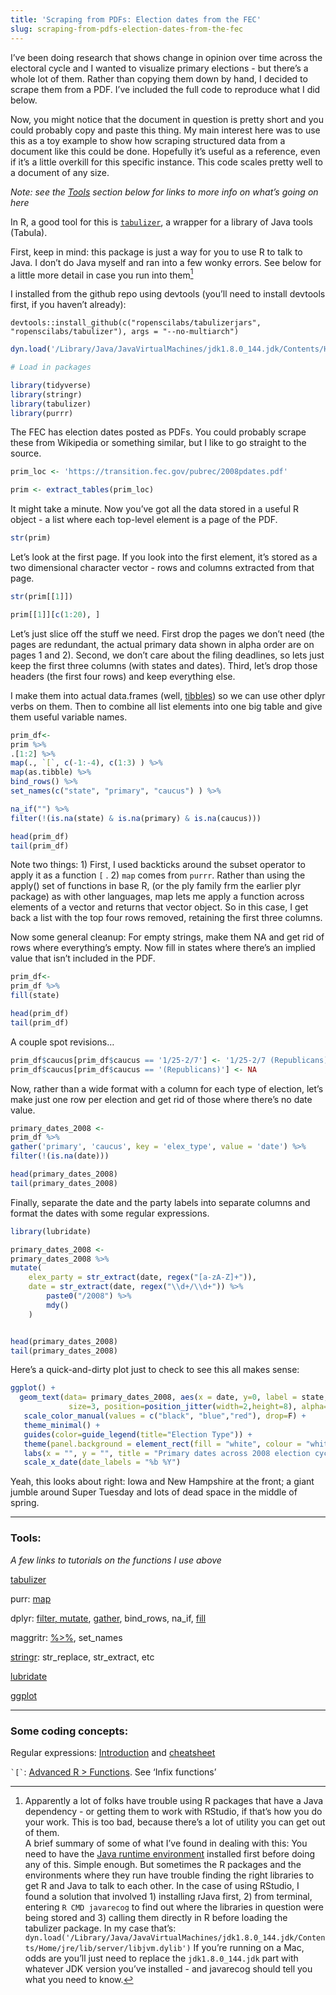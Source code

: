 ```yaml
---
title: 'Scraping from PDFs: Election dates from the FEC'
slug: scraping-from-pdfs-election-dates-from-the-fec
---
```


I've been doing research that shows change in opinion over time across the electoral cycle and I wanted to visualize primary elections - but there's a whole lot of them. Rather than copying them down by hand, I decided to scrape them from a PDF. I've included the full code to reproduce what I did below.

Now, you might notice that the document in question is pretty short and you could probably copy and paste this thing. My main interest here was to use this as a toy example to show how scraping structured data from a document like this could be done. Hopefully it's useful as a reference, even if it's a little overkill for this specific instance. This code scales pretty well to a document of any size.

_Note: see the [Tools](#tools) section below for links to more info on what's going on here_

In R, a good tool for this is [```tabulizer```](https://github.com/ropensci/tabulizer), a wrapper for a library of Java tools (Tabula).

First, keep in mind: this package is just a way for you to use R to talk to Java. I don't do Java myself and ran into a few wonky errors. See below for a little more detail in case you run into them[^*] 

I installed from the github repo using devtools (you'll need to install devtools first, if you haven't already):

```devtools::install_github(c("ropenscilabs/tabulizerjars", "ropenscilabs/tabulizer"), args = "--no-multiarch")```

```r
dyn.load('/Library/Java/JavaVirtualMachines/jdk1.8.0_144.jdk/Contents/Home/jre/lib/server/libjvm.dylib')
```


```r

# Load in packages

library(tidyverse)
library(stringr)
library(tabulizer)
library(purrr)
```

The FEC has election dates posted as PDFs. You could probably scrape these from Wikipedia or something similar, but I like to go straight to the source.

```r
prim_loc <- 'https://transition.fec.gov/pubrec/2008pdates.pdf'

prim <- extract_tables(prim_loc)
```

It might take a minute. Now you've got all the data stored in a useful R object - a list where each top-level element is a page of the PDF.

```r
str(prim)
```

Let's look at the first page. If you look into the first element, it's stored as a two dimensional character vector - rows and columns extracted from that page.

```r
str(prim[[1]])
```

```r
prim[[1]][c(1:20), ]
```

Let's just slice off the stuff we need. First drop the pages we don't need (the pages are redundant, the actual primary data shown in alpha order are on pages 1 and 2). Second, we don't care about the filing deadlines, so lets just keep the first three columns (with states and dates). Third, let's drop those headers (the first four rows) and keep everything else.

I make them into actual data.frames (well, [tibbles](http://tibble.tidyverse.org/)) so we can use other dplyr verbs on them. Then to combine all list elements into one big table and give them useful variable names.

```r
prim_df<- 
prim %>%
.[1:2] %>%
map(., `[`, c(-1:-4), c(1:3) ) %>%
map(as.tibble) %>%
bind_rows() %>%
set_names(c("state", "primary", "caucus") ) %>%

na_if("") %>%
filter(!(is.na(state) & is.na(primary) & is.na(caucus)))

head(prim_df)
tail(prim_df)
```

Note two things:
1) First, I used backticks around the subset operator to apply it as a function `[` .
2) ```map``` comes from ```purrr```. Rather than using the apply() set of functions in base R, (or the ply family frm the earlier plyr package) as with other languages, map lets me apply a function across elements of a vector and returns that vector object. So in this case, I get back a list with the top four rows removed, retaining the first three columns.

Now some general cleanup: For empty strings, make them NA and get rid of rows where everything's empty. Now fill in states where there's an implied value that isn't included in the PDF.

```r
prim_df<- 
prim_df %>%
fill(state)

head(prim_df)
tail(prim_df)
```

A couple spot revisions...

```r
prim_df$caucus[prim_df$caucus == '1/25-2/7'] <- '1/25-2/7 (Republicans)'
prim_df$caucus[prim_df$caucus == '(Republicans)'] <- NA
```

Now, rather than a wide format with a column for each type of election, let's make just one row per election and get rid of those where there's no date value.

```r
primary_dates_2008 <-
prim_df %>%  
gather('primary', 'caucus', key = 'elex_type', value = 'date') %>%
filter(!(is.na(date)))

head(primary_dates_2008)
tail(primary_dates_2008)
```

Finally, separate the date and the party labels into separate columns and format the dates with some regular expressions.

```r
library(lubridate)

primary_dates_2008 <-
primary_dates_2008 %>%
mutate(
    elex_party = str_extract(date, regex("[a-zA-Z]+")),
    date = str_extract(date, regex("\\d+/\\d+")) %>%
        paste0("/2008") %>%
        mdy()
    )


head(primary_dates_2008)
tail(primary_dates_2008)
```

Here's a quick-and-dirty plot just to check to see this all makes sense:

```r
ggplot() +
  geom_text(data= primary_dates_2008, aes(x = date, y=0, label = state, color=coalesce(elex_party, 'Both'), angle=90), 
             size=3, position=position_jitter(width=2,height=8), alpha=0.6) +
   scale_color_manual(values = c("black", "blue","red"), drop=F) +
   theme_minimal() +
   guides(color=guide_legend(title="Election Type")) +
   theme(panel.background = element_rect(fill = "white", colour = "white")) +
   labs(x = "", y = "", title = "Primary dates across 2008 election cycle") +
   scale_x_date(date_labels = "%b %Y")
```

Yeah, this looks about right: Iowa and New Hampshire at the front; a giant jumble around Super Tuesday and lots of dead space in the middle of spring.

---

<a id='tools'></a>

### Tools:

_A few links to tutorials on the functions I use above_

[tabulizer](https://github.com/ropensci/tabulizer)

purr: [map](http://r4ds.had.co.nz/iteration.html#mapping-over-multiple-arguments) 

dplyr: [filter, mutate](http://r4ds.had.co.nz/transform.html), [gather](http://r4ds.had.co.nz/tidy-data.html#spreading-and-gathering),  bind_rows, na_if, [fill](http://r4ds.had.co.nz/tidy-data.html#missing-values-3)

maggritr: [%>%](http://r4ds.had.co.nz/pipes.html), set_names

[stringr](http://r4ds.had.co.nz/strings.html): str_replace, str_extract, etc

[lubridate](http://r4ds.had.co.nz/dates-and-times.html)

[ggplot](http://r4ds.had.co.nz/data-visualisation.html#introduction-1)

---

### Some coding concepts:

Regular expressions: [Introduction](http://r4ds.had.co.nz/strings.html#matching-patterns-with-regular-expressions) and [cheatsheet](http://www.rexegg.com/regex-quickstart.html)

``` `[` ```: [Advanced R > Functions](http://adv-r.had.co.nz/Functions.html). See 'Infix functions'

[^*]: Apparently a lot of folks have trouble using R packages that have a Java dependency - or getting them to work with RStudio, if that's how you do your work. This is too bad, because there's a lot of utility you can get out of them.  
  A brief summary of some of what I've found in dealing with this:
  You need to have the [Java runtime environment](https://java.com/en/download/) installed first before doing any of this.
  Simple enough. But sometimes the R packages and the environments where they run have trouble finding the right libraries to get R and Java to talk to each other. In the case of using RStudio, I found a solution that involved 1) installing rJava first, 2) from terminal, entering ```R CMD javarecog``` to find out where the libraries in question were being stored and 3) calling them directly in R before loading the tabulizer package. In my case that's:
  ```dyn.load('/Library/Java/JavaVirtualMachines/jdk1.8.0_144.jdk/Contents/Home/jre/lib/server/libjvm.dylib')```
  If you're running on a Mac, odds are you'll just need to replace the ```jdk1.8.0_144.jdk``` part with whatever JDK version you've installed - and javarecog should tell you what you need to know.